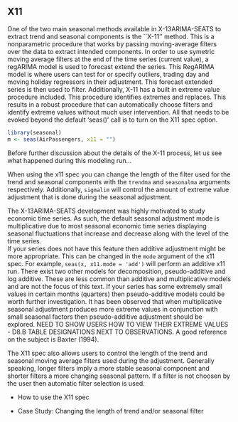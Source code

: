 ## X11

One of the two main seasonal methods available in X-13ARIMA-SEATS to extract trend and seasonal components is the ``X-11'' method. 
This is a nonparametric procedure that works by passing moving-average filters over the data to extract intended components.
In order to use symetric moving average filters at the end of the time series (current value), a regARIMA model is used to forecast extend the series.
This RegARIMA model is where users can test for or specify outliers, trading day and moving holiday regressors in their adjustment.
This forecast extended series is then used to filter.
Additionally, X-11 has a built in extreme value procedure included.
This procedure identifies extremes and replaces. 
This results in a robust procedure that can automatically choose filters and identify extreme values without much user intervention.
All that needs to be evoked beyond the default 'seas()' call is to turn on the X11 spec option.

```r
library(seasonal)
m <- seas(AirPassengers, x11 = "")
```

Before further discussion about the details of the X-11 process, let us see what happened during this modeling run...

When using the x11 spec you can change the length of the filter used for the trend and seasonal components with the `trendma` and `seasonalma` arguments respectively.
Additionally, `sigmalim` will control the amount of extreme value adjustment that is done during the seasonal adjustment.

The X-13ARIMA-SEATS development was highly motivated to study economic time series.
As such, the default seasonal adjustment mode is multiplicative due to most seasonal economic time series displaying seasonal fluctuations that increase and decrease along with the level of the time series.  
If your series does not have this feature then additive adjustment might be more appropriate.
This can be changed in the `mode` argument of the x11 spec. 
For example, `seas(x, x11.mode = 'add')` will perform an additive x11 run.
There exist two other models for decomposition, pseudo-additive and log additive.
These are less common than additive and multiplicative models and are not the focus of this text.
If your series has some extremely small values in certain months (quarters) then pseudo-additive models could be worth further investigation. 
It has been observed that when multiplicative seasonal adjustment produces more extreme values in conjunction with small seasonal factors then pseudo-additive adjustment should be explored.
NEED TO SHOW USERS HOW TO VIEW THEIR EXTREME VALUES - D8.B TABLE DESIGNATIONS NEXT TO OBSERVATIONS.
A good reference on the subject is Baxter (1994).

The X11 spec also allows users to control the length of the trend and seasonal moving average filters used during the adjustment. 
Generally speaking, longer filters imply a more stable seasonal component and shorter filters a more changing seasonal pattern. 
If a filter is not choosen by the user then automatic filter selection is used.



- How to use the X11 spec

- Case Study: Changing the length of trend and/or seasonal filter

